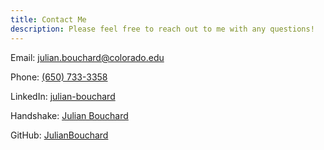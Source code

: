```yaml
---
title: Contact Me
description: Please feel free to reach out to me with any questions!
---
```


Email: [julian.bouchard@colorado.edu](mailto:julian.bouchard@colorado.edu)

Phone: [(650) 733-3358](tel:6507333358)

LinkedIn: [julian-bouchard](https://www.linkedin.com/in/julian-bouchard/)

Handshake: [Julian Bouchard](https://app.joinhandshake.com/stu/users/49033399)

GitHub: [JulianBouchard](https://github.com/JulianBouchard)
